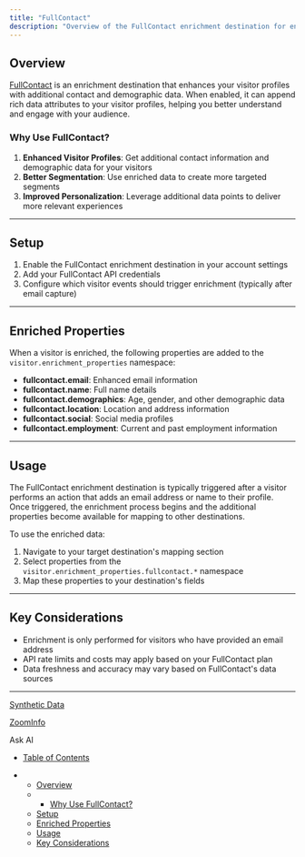 ```yaml
---
title: "FullContact"
description: "Overview of the FullContact enrichment destination for enhancing visitor profiles with additional contact and demographic data."
---
```


## Overview

[FullContact](https://www.fullcontact.com/) is an enrichment destination that enhances your visitor profiles with additional contact and demographic data. When enabled, it can append rich data attributes to your visitor profiles, helping you better understand and engage with your audience.

### Why Use FullContact?

1. **Enhanced Visitor Profiles**: Get additional contact information and demographic data for your visitors
2. **Better Segmentation**: Use enriched data to create more targeted segments
3. **Improved Personalization**: Leverage additional data points to deliver more relevant experiences

***

## Setup

1. Enable the FullContact enrichment destination in your account settings
2. Add your FullContact API credentials
3. Configure which visitor events should trigger enrichment (typically after email capture)

***

## Enriched Properties

When a visitor is enriched, the following properties are added to the `visitor.enrichment_properties` namespace:

* **fullcontact.email**: Enhanced email information
* **fullcontact.name**: Full name details
* **fullcontact.demographics**: Age, gender, and other demographic data
* **fullcontact.location**: Location and address information
* **fullcontact.social**: Social media profiles
* **fullcontact.employment**: Current and past employment information

***

## Usage

The FullContact enrichment destination is typically triggered after a visitor performs an action that adds an email address or name to their profile. Once triggered, the enrichment process begins and the additional properties become available for mapping to other destinations.

To use the enriched data:

1. Navigate to your target destination's mapping section
2. Select properties from the `visitor.enrichment_properties.fullcontact.*` namespace
3. Map these properties to your destination's fields

***

## Key Considerations

* Enrichment is only performed for visitors who have provided an email address
* API rate limits and costs may apply based on your FullContact plan
* Data freshness and accuracy may vary based on FullContact's data sources

***

[Synthetic Data](/docs/synthetic-data)

[ZoomInfo](/docs/zoominfo)

Ask AI

* [Table of Contents](#)

* * [Overview](#overview)
  * * [Why Use FullContact?](#why-use-fullcontact)
  * [Setup](#setup)
  * [Enriched Properties](#enriched-properties)
  * [Usage](#usage)
  * [Key Considerations](#key-considerations)
